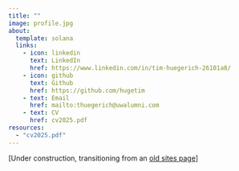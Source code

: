 ```yaml
---
title: ""
image: profile.jpg
about:
  template: solana
  links:
    - icon: linkedin
      text: LinkedIn
      href: https://www.linkedin.com/in/tim-huegerich-26101a8/
    - icon: github
      text: Github
      href: https://github.com/hugetim
    - text: Email
      href: mailto:thuegerich@uwalumni.com
    - text: CV
      href: cv2025.pdf
resources:
  - "cv2025.pdf"
---
```


[Under construction, transitioning from an [old sites page](https://sites.google.com/view/tim-huegerich)]
